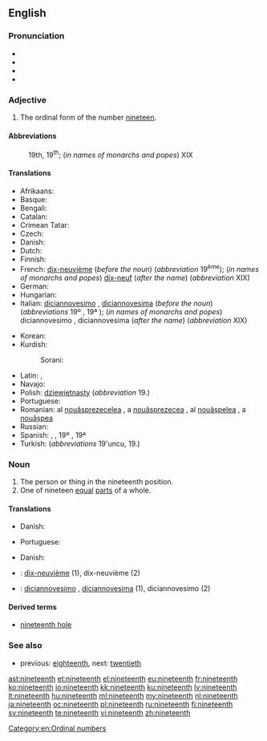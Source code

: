 ==English==
{{ordinalbox|en|18th|19th|20th|eighteenth|twentieth|card=nineteen}}

===Pronunciation===
* {{IPA|/ˌnaɪnˈtiːnθ/}}
* {{audio|En-us-nineteenth.ogg|Audio (US)}}
* {{rhymes|iːnθ}}
* {{hyphenation|nine|teenth|lang=en}}

===Adjective===
{{en-adj|-}}

# The ordinal form of the number [[nineteen]].

====Abbreviations====
: 19th, 19<sup>th</sup>; (''in names of monarchs and popes'') XIX

====Translations====
{{trans-top|the ordinal form of the number nineteen}}
* Afrikaans: {{t|af|negentiende}}
* Basque: {{t|eu|hemeretzigarren}}
* Bengali: {{t|bn|ঊনবিংশ}}
* Catalan: {{t+|ca|dinovè|m}}
* Crimean Tatar: {{t|crh|on doquzıncı}}
* Czech: {{t|cs|devatenáctý}}
* Danish: {{t|da|nittende}}
* Dutch: {{t+|nl|negentiende}}
* Finnish: {{t|fi|yhdeksästoista}}
* French: [[dix-neuvième]] (''before the noun'') (''abbreviation'' 19<sup>ème</sup>); (''in names of monarchs and popes'') [[dix-neuf]] (''after the name'') (''abbreviation'' XIX)
* German: {{t+|de|neunzehnte}}
* Hungarian: {{t+|hu|tizenkilencedik}}
* Italian: [[diciannovesimo]] {{g|m}}, [[diciannovesima]] {{g|f}} (''before the noun'') (''abbreviations'' 19º {{g|m}}, 19ª {{g|f}}); (''in names of monarchs and popes'') diciannovesimo {{g|m}}, diciannovesima {{g|f}} (''after the name'') (''abbreviation'' XIX)
{{trans-mid}}
* Korean: {{t+|ko|열아홉째|tr=yeolapobjjae|sc=Kore}}
* Kurdish:
*: Sorani: {{t|ku|نۆزده‌یه‌م}}
* Latin: {{t|la|nonus decimus}}, {{t|la|nonum decimum|n}}
* Navajo: {{t|nv|nahastʼéítsʼáadah góneʼ}}
* Polish: [[dziewiętnasty]] (''abbreviation'' 19.)
* Portuguese: {{t|pt|décimo nono}}
* Romanian: al [[nouăsprezecelea]] {{g|m}}, a [[nouăsprezecea]] {{g|f}}, al [[nouășpelea]] {{qualifier|m, informal}}, a [[nouășpea]] {{qualifier|f, informal}}
* Russian: {{t+|ru|девятнадцатый|tr=d'ev'atnádcatyj}}
* Spanish: {{t+|es|decimonoveno|m}}, {{t|es|decimonovena|f}}, {{qualifier|abbreviations}} 19º {{g|m}}, 19ª {{g|f}}
* Turkish: {{t|tr|on dokuzuncu}} (''abbreviations'' 19'uncu, 19.)
{{trans-bottom}}

===Noun===
{{en-noun}}

# The person or thing in the nineteenth position.
# One of nineteen [[equal]] [[parts]] of a whole.

====Translations====
{{trans-top|person or thing in the nineteenth position}}
* Danish: {{t|da|nittener|c}}
{{trans-mid}}
* Portuguese: {{t|pt|décimo nono|m}}
{{trans-bottom}}

{{trans-top|one of nineteen equal parts of a whole}}
* Danish: {{t|da|nittendedel|c}}
{{trans-mid}}
{{trans-bottom}}

{{checktrans-top}}
* {{ttbc|fr}}: [[dix-neuvième]] {{g|m|f}} (1), dix-neuvième {{g|m}} (2)
{{trans-mid}}
* {{ttbc|it}}: [[diciannovesimo]] {{g|m}}, [[diciannovesima]] {{g|f}} (1), diciannovesimo {{g|m}} (2)
{{trans-bottom}}

====Derived terms====
* [[nineteenth hole]]

===See also===
* previous: [[eighteenth]], next: [[twentieth]]

[[Category:en:Ordinal numbers]]

[[ast:nineteenth]]
[[et:nineteenth]]
[[el:nineteenth]]
[[eu:nineteenth]]
[[fr:nineteenth]]
[[ko:nineteenth]]
[[io:nineteenth]]
[[kk:nineteenth]]
[[ku:nineteenth]]
[[lv:nineteenth]]
[[lt:nineteenth]]
[[hu:nineteenth]]
[[ml:nineteenth]]
[[my:nineteenth]]
[[nl:nineteenth]]
[[ja:nineteenth]]
[[oc:nineteenth]]
[[pl:nineteenth]]
[[ru:nineteenth]]
[[fi:nineteenth]]
[[sv:nineteenth]]
[[te:nineteenth]]
[[vi:nineteenth]]
[[zh:nineteenth]]